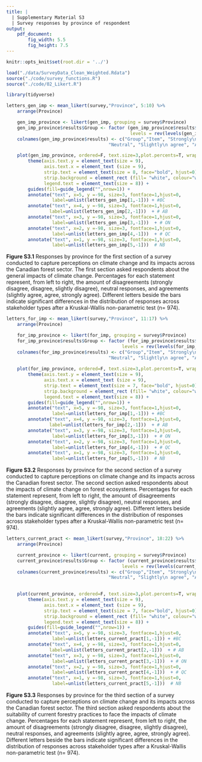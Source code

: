 ```yaml
---
title: | 
  | Supplementary Material S3 
  | Survey responses by province of respondent
output: 
    pdf_document:
        fig_width: 5.5
        fig_height: 7.5
---
```

```r
knitr::opts_knit$set(root.dir = '../')

```


```r
load("./data/SurveyData_Clean_Weighted.Rdata")
source("./code/survey_functions.R")
source("./code/02_Likert.R")

library(tidyverse)
```

\newpage

```r
letters_gen_imp <- mean_likert(survey,"Province", 5:10) %>%
    arrange(Province)

    gen_imp_province <- likert(gen_imp, grouping = survey$Province)  
    gen_imp_province$results$Group <- factor (gen_imp_province$results$Group,
                                              levels = rev(levels(gen_imp_province$results$Group)))
    colnames(gen_imp_province$results) <- c("Group","Item", "Strongly\n disagree", "Disagree","Slightly\n disagree",
                                      "Neutral", "Slightly\n agree", "Agree", "Strongly\n agree")

    plot(gen_imp_province, ordered=F, text.size=3,plot.percents=T, wrap=100 ) +
        theme(axis.text.y = element_text(size = 9),
              axis.text.x = element_text (size = 9),
              strip.text = element_text(size = 8, face="bold", hjust=0),
              strip.background = element_rect (fill= "white", colour="white"),
              legend.text = element_text(size = 8)) +
        guides(fill=guide_legend("",nrow=1)) +
        annotate("text", x=5, y =-98, size=3, fontface=1,hjust=0,
                 label=unlist(letters_gen_imp[1,-1])) + #BC
        annotate("text", x=4, y =-98, size=3, fontface=1,hjust=0,
                label=unlist(letters_gen_imp[2,-1]))  + # AB
        annotate("text", x=3, y =-98, size=3, fontface=1,hjust=0,
                 label=unlist(letters_gen_imp[3,-1]))  + # ON
        annotate("text", x=2, y =-98, size=3, fontface=1,hjust=0,
                 label=unlist(letters_gen_imp[4,-1]))  + # QC
        annotate("text", x=1, y =-98, size=3, fontface=1,hjust=0,
                 label=unlist(letters_gen_imp[5,-1]))  # NB

```

**Figure S3.1** Responses by province for the first section of a survey conducted to capture perceptions on climate change and its impacts across the Canadian forest sector. The first section asked respondents about the general impacts of climate change. Percentages for each statement represent, from left to right, the amount of disagreements (strongly disagree, disagree, slightly disagree), neutral responses, and agreements (slightly agree, agree, strongly agree). Different letters beside the bars indicate significant differences in the distribution of responses across stakeholder types after a Kruskal-Wallis non-parametric test (n= 974).



```r
letters_for_imp <- mean_likert(survey,"Province", 11:17) %>%
    arrange(Province)

    for_imp_province <- likert(for_imp, grouping = survey$Province)  
    for_imp_province$results$Group <- factor (for_imp_province$results$Group, 
                                           levels = rev(levels(for_imp_province$results$Group)))
    colnames(for_imp_province$results) <- c("Group","Item", "Strongly\n disagree", "Disagree","Slightly\n disagree",
                                      "Neutral", "Slightly\n agree", "Agree", "Strongly\n agree")
    
    plot(for_imp_province, ordered=F, text.size=3,plot.percents=T, wrap=100 ) +
        theme(axis.text.y = element_text(size = 9),
              axis.text.x = element_text (size = 9),
              strip.text = element_text(size = 7, face="bold", hjust=0),
              strip.background = element_rect (fill= "white", colour="white"),
              legend.text = element_text(size = 8)) +
        guides(fill=guide_legend("",nrow=1)) +
        annotate("text", x=5, y =-98, size=3, fontface=1,hjust=0,
                 label=unlist(letters_for_imp[1,-1])) + #BC
        annotate("text", x=4, y =-98, size=3, fontface=1,hjust=0,
                label=unlist(letters_for_imp[2,-1]))  + # AB
        annotate("text", x=3, y =-98, size=3, fontface=1,hjust=0,
                 label=unlist(letters_for_imp[3,-1]))  + # ON
        annotate("text", x=2, y =-98, size=3, fontface=1,hjust=0,
                 label=unlist(letters_for_imp[4,-1]))  + # QC
        annotate("text", x=1, y =-98, size=3, fontface=1,hjust=0,
                 label=unlist(letters_for_imp[5,-1]))  # NB

```

**Figure S3.2** Responses by province for the second section of a survey conducted to capture perceptions on climate change and its impacts across the Canadian forest sector. The second section asked respondents about the impacts of climate change on forest ecosystems. Percentages for each statement represent, from left to right, the amount of disagreements (strongly disagree, disagree, slightly disagree), neutral responses, and agreements (slightly agree, agree, strongly agree). Different letters beside the bars indicate significant differences in the distribution of responses across stakeholder types after a Kruskal-Wallis non-parametric test (n= 974).

```r

letters_current_pract <- mean_likert(survey,"Province", 18:22) %>%
    arrange(Province)

    current_province <- likert(current, grouping = survey$Province)
    current_province$results$Group <- factor (current_province$results$Group, 
                                           levels = rev(levels(current_province$results$Group)))
    colnames(current_province$results) <- c("Group","Item", "Strongly\n disagree", "Disagree","Slightly\n disagree",
                                      "Neutral", "Slightly\n agree", "Agree", "Strongly\n agree")

    
    plot(current_province, ordered=F, text.size=3,plot.percents=T, wrap=100) +
        theme(axis.text.y = element_text(size = 9),
              axis.text.x = element_text (size = 9),
              strip.text = element_text(size = 7, face="bold", hjust=0),
              strip.background = element_rect (fill= "white", colour="white"),
              legend.text = element_text(size = 8)) +
        guides(fill=guide_legend("",nrow=1)) +
        annotate("text", x=5, y =-98, size=3, fontface=1,hjust=0,
                 label=unlist(letters_current_pract[1,-1])) + #BC
        annotate("text", x=4, y =-98, size=3, fontface=1,hjust=0,
                label=unlist(letters_current_pract[2,-1]))  + # AB
        annotate("text", x=3, y =-98, size=3, fontface=1,hjust=0,
                 label=unlist(letters_current_pract[3,-1]))  + # ON
        annotate("text", x=2, y =-98, size=3, fontface=1,hjust=0,
                 label=unlist(letters_current_pract[4,-1]))  + # QC
        annotate("text", x=1, y =-98, size=3, fontface=1,hjust=0,
                 label=unlist(letters_current_pract[5,-1]))  # NB


```
**Figure S3.3** Responses by province for the third section of a survey conducted to capture perceptions on climate change and its impacts across the Canadian forest sector. The third section asked respondents about the suitability of current forestry practices to face the impacts of climate change. Percentages for each statement represent, from left to right, the amount of disagreements (strongly disagree, disagree, slightly disagree), neutral responses, and agreements (slightly agree, agree, strongly agree). Different letters beside the bars indicate significant differences in the distribution of responses across stakeholder types after a Kruskal-Wallis non-parametric test (n= 974).
